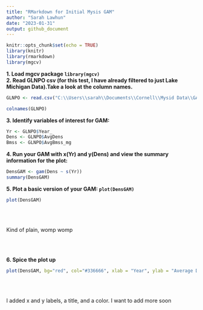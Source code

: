 ```yaml
---
title: "RMarkdown for Initial Mysis GAM"
author: "Sarah Lawhun"
date: "2023-01-31"
output: github_document
---
```



```r
knitr::opts_chunk$set(echo = TRUE)
library(knitr)
library(rmarkdown)
library(mgcv)
```
**1. Load mgcv package `library(mgcv)`** <br>
**2. Read GLNPO csv (for this test, I have already filtered to just Lake Michigan Data).Take a look at the column names.**
```r
GLNPO <- read.csv("C:\\Users\\sarah\\Documents\\Cornell\\Mysid Data\\GAM\\Step5_OutputByStation.csv")

colnames(GLNPO)
```
**3. Identify variables of interest for GAM:**
```R
Yr <- GLNPO$Year_
Dens <- GLNPO$AvgDens
Bmss <- GLNPO$AvgBmss_mg
```
**4. Run your GAM with x(Yr) and y(Dens) and view the summary information for the plot:**
```r
DensGAM <- gam(Dens ~ s(Yr))
summary(DensGAM)
```
**5. Plot a basic version of your GAM: `plot(DensGAM)`**
<br>

```r
plot(DensGAM)
```
<br>
<br>

Kind of plain, womp womp

<br>
<br>

**6. Spice the plot up**
```r
plot(DensGAM, bg="red", col="#336666", xlab = "Year", ylab = "Average Density", main = "Mysis Density in Lake Michigan 2006-2021 Using GLNPO Data")
```
<br>
<br>

I added x and y labels, a title, and a color. I want to add more soon


